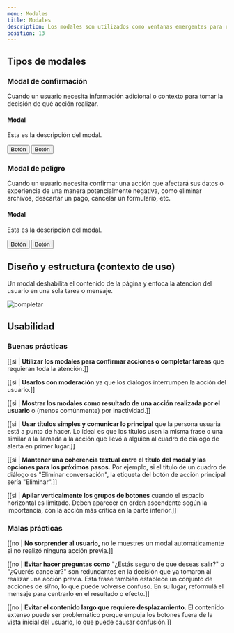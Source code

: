 ```yaml
---
menu: Modales
title: Modales
description: Los modales son utilizados como ventanas emergentes para resaltar contenido importante en una página haciendo foco en una sola tarea o mensaje. También bloquean otras interacciones para los usuarios.
position: 13
---
```




## Tipos de modales

### Modal de confirmación

Cuando un usuario necesita información adicional o contexto para tomar la decisión de qué acción realizar.

<Example>
  <div class="modal d-block" tabindex="-1" role="dialog">
    <div class="modal-dialog modal-sm" role="document">
      <div class="modal-content">
        <div class="modal-header"><h4 class="modal-title">Modal</h4></div>
        <div class="modal-body"><p>Esta es la descripción del modal.</p></div>
        <div class="modal-footer">
          <button type="button" class="btn btn-link" data-dismiss="modal">
            Botón
          </button>
          <button type="button" class="btn btn-primary">Botón</button>
        </div>
      </div>
    </div>
  </div>
  <div class=" show"></div>
</Example>

### Modal de peligro

Cuando un usuario necesita confirmar una acción que afectará sus datos o experiencia de una manera potencialmente negativa, como eliminar archivos, descartar un pago, cancelar un formulario, etc.

<Example class="content-3">
  <div class="modal d-block" tabindex="-1" role="dialog">
    <div class="modal-dialog modal-sm" role="document">
      <div class="modal-content">
        <div class="modal-header"><h4 class="modal-title">Modal</h4></div>
        <div class="modal-body"><p>Esta es la descripción del modal.</p></div>
        <div class="modal-footer">
          <button type="button" class="btn btn-secondary" data-dismiss="modal">
            Botón
          </button>
          <button type="button" class="btn btn-danger">Botón</button>
        </div>
      </div>
    </div>
  </div>
  <div class=" show"></div>
</Example>

## Diseño y estructura (contexto de uso)

Un modal deshabilita el contenido de la página y enfoca la atención del usuario en una sola tarea o mensaje.

![completar](/componentes/modals/modal.svg)

## Usabilidad

### Buenas prácticas

[[si | **Utilizar los modales para confirmar acciones o completar tareas** que requieran toda la atención.]]

[[si | **Usarlos con moderación** ya que los diálogos interrumpen la acción del usuario.]]

[[si | **Mostrar los modales como resultado de una acción realizada por el usuario** o (menos comúnmente) por inactividad.]]

[[si | **Usar títulos simples y comunicar lo principal** que la persona usuaria está a punto de hacer. Lo ideal es que los títulos usen la misma frase o una similar a la llamada a la acción que llevó a alguien al cuadro de diálogo de alerta en primer lugar.]]

[[si | **Mantener una coherencia textual entre el título del modal y las opciones para los próximos pasos.** Por ejemplo, si el título de un cuadro de diálogo es "Eliminar conversación", la etiqueta del botón de acción principal sería "Eliminar".]]

[[si | **Apilar verticalmente los grupos de botones** cuando el espacio horizontal es limitado. Deben aparecer en orden ascendente según la importancia, con la acción más crítica en la parte inferior.]]

### Malas prácticas

[[no | **No sorprender al usuario,** no le muestres un modal automáticamente si no realizó ninguna acción previa.]]

[[no | **Evitar hacer preguntas como** "¿Estás seguro de que deseas salir?" o "¿Querés cancelar?" son redundantes en la decisión que ya tomaron al realizar una acción previa. Esta frase también establece un conjunto de acciones de sí/no, lo que puede volverse confuso. En su lugar, reformulá el mensaje para centrarlo en el resultado o efecto.]]

[[no | **Evitar el contenido largo que requiere desplazamiento.** El contenido extenso puede ser problemático porque empuja los botones fuera de la vista inicial del usuario, lo que puede causar confusión.]]
